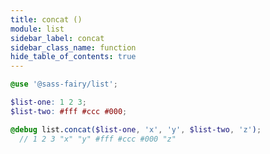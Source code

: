 ```yaml
---
title: concat ()
module: list
sidebar_label: concat
sidebar_class_name: function
hide_table_of_contents: true
---
```


<DocPage spec={Spec} />

```scss
@use '@sass-fairy/list';

$list-one: 1 2 3;
$list-two: #fff #ccc #000;

@debug list.concat($list-one, 'x', 'y', $list-two, 'z');
  // 1 2 3 "x" "y" #fff #ccc #000 "z"
```

